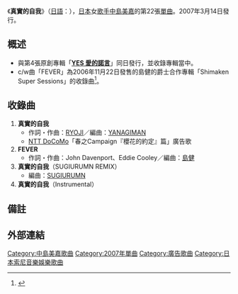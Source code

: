 {{Expand|time=2013-02-10T10:49:25+00:00 }}
{{Infobox Single
| Name           = 真實的自我
| Cover          = Sunao_na_ma_ma.JPG
| Artist         = [[中島美嘉|中島美嘉]]
| Album          = [[YES_愛的諾言|YES]]
| B-side         = FEVER
| Released       = 2007年3月14日
| Format         = [[CD|CD]]、數碼下載
| Recorded       = 
| Genre          = [[J-POP|J-POP]]
| Length         = 
| Label          = [[Sony_Music_Associated_Records|Sony Music Associated Records]]
| Writer         = 
| Producer       = 
| Certification  =
| Chart position = *週間最高排行第18位（[[Oricon|Oricon]]）
| Last single    = [[看不見的星星|看不見的星星]]<br />（2007年）
| This single    = '''真實的自我'''<br />（2007年）
| Next single    = [[LIFE_(中島美嘉單曲)|LIFE]]<br />（2007年）
}}
《'''真實的自我'''》（[[日語|日語]]：{{lang|ja|'''素直なまま'''}}），[[日本|日本]]女[[歌手|歌手]][[中島美嘉|中島美嘉]]的第22張[[單曲|單曲]]。2007年3月14日發行。

==概述==
*與第4張原創專輯「'''[[YES_愛的諾言|YES 愛的諾言]]'''」同日發行，並收錄專輯當中。
*c/w曲「FEVER」為2006年11月22日發售的島健的爵士合作專輯「Shimaken Super Sessions」的收錄曲<ref>{{Cite web |url=http://www.sonymusic.co.jp/Music/Arch/AI/MikaNakashima/AICL-1814/index.html |title=Sony Music Online Japan : 中島美嘉 : 素直なまま |access-date=2012-02-03 |archive-date=2016-03-03 |archive-url=https://web.archive.org/web/20160303171807/http://www.sonymusic.co.jp/Music/Arch/AI/MikaNakashima/AICL-1814/index.html |dead-url=no }}</ref>。

==收錄曲==
#'''真實的自我'''
#*作詞・作曲：[[Ryoji|RYOJI]]／編曲：[[YANAGIMAN|YANAGIMAN]]
#*[[NTT_DoCoMo|NTT DoCoMo]]「春之Campaign『櫻花的約定』篇」廣告歌
#'''FEVER'''
#*作詞・作曲：John Davenport、Eddie Cooley／編曲：[[島健|島健]]
#'''真實的自我'''（SUGIURUMN REMIX）
#*編曲：[[SUGIURUMN|SUGIURUMN]]
#'''真實的自我'''（Instrumental）

==備註==
{{Reflist}}

==外部連結==
{{中島美嘉}}

[[Category:中島美嘉歌曲|Category:中島美嘉歌曲]]
[[Category:2007年單曲|Category:2007年單曲]]
[[Category:廣告歌曲|Category:廣告歌曲]]
[[Category:日本索尼音樂娛樂歌曲|Category:日本索尼音樂娛樂歌曲]]

{{Single-stub}}